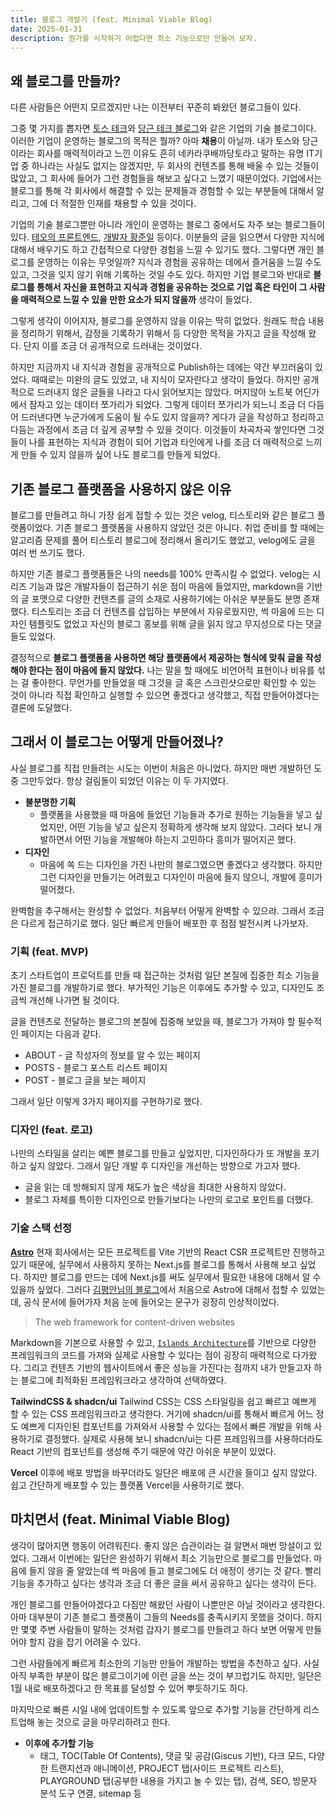 ```yaml
---
title: 블로그 개발기 (feat. Minimal Viable Blog)
date: 2025-01-31
description: 뭔가를 시작하기 어렵다면 최소 기능으로만 만들어 보자.
---
```


## 왜 블로그를 만들까?

다른 사람들은 어떤지 모르겠지만 나는 이전부터 꾸준히 봐왔던 블로그들이 있다.

그중 몇 가지를 뽑자면 [토스 테크](https://toss.tech)와 [당근 테크 블로그](https://medium.com/daangn)와 같은 기업의 기술 블로그이다. 이러한 기업이 운영하는 블로그의 목적은 뭘까? 아마 **채용**이 아닐까. 내가 토스와 당근이라는 회사를 매력적이라고 느낀 이유도 흔히 네카라쿠배까당토라고 말하는 유명 IT기업 중 하나라는 사실도 없지는 않겠지만, 두 회사의 컨텐츠를 통해 배울 수 있는 것들이 많았고, 그 회사에 들어가 그런 경험들을 해보고 싶다고 느꼈기 때문이었다. 기업에서는 블로그를 통해 각 회사에서 해결할 수 있는 문제들과 경험할 수 있는 부분들에 대해서 알리고, 그에 더 적절한 인재를 채용할 수 있을 것이다.

기업의 기술 블로그뿐만 아니라 개인이 운영하는 블로그 중에서도 자주 보는 블로그들이 있다. [테오의 프론트엔드](https://velog.io/@teo/posts), [개발자 황준일](https://junilhwang.github.io/TIL/) 등이다. 이분들의 글을 읽으면서 다양한 지식에 대해서 배우기도 하고 간접적으로 다양한 경험을 느낄 수 있기도 했다. 그렇다면 개인 블로그를 운영하는 이유는 무엇일까? 지식과 경험을 공유하는 데에서 즐거움을 느낄 수도 있고, 그것을 잊지 않기 위해 기록하는 것일 수도 있다. 하지만 기업 블로그와 반대로 **블로그를 통해서 자신을 표현하고 지식과 경험을 공유하는 것으로 기업 혹은 타인이 그 사람을 매력적으로 느낄 수 있을 만한 요소가 되지 않을까** 생각이 들었다.

그렇게 생각이 이어지자, 블로그를 운영하지 않을 이유는 딱히 없었다. 원래도 학습 내용을 정리하기 위해서, 감정을 기록하기 위해서 등 다양한 목적을 가지고 글을 작성해 왔다. 단지 이를 조금 더 공개적으로 드러내는 것이었다.

하지만 지금까지 내 지식과 경험을 공개적으로 Publish하는 데에는 약간 부끄러움이 있었다. 때때로는 미완의 글도 있었고, 내 지식이 모자란다고 생각이 들었다. 하지만 공개적으로 드러내지 않은 글들을 나라고 다시 읽어보지는 않았다. 머지않아 노트북 어딘가에서 잠자고 있는 데이터 쪼가리가 되었다. 그렇게 데이터 쪼가리가 되느니 조금 더 다듬어 드러낸다면 누군가에게 도움이 될 수도 있지 않을까? 게다가 글을 작성하고 정리하고 다듬는 과정에서 조금 더 깊게 공부할 수 있을 것이다. 이것들이 차곡차곡 쌓인다면 그것들이 나를 표현하는 지식과 경험이 되어 기업과 타인에게 나를 조금 더 매력적으로 느끼게 만들 수 있지 않을까 싶어 나도 블로그를 만들게 되었다.

## 기존 블로그 플랫폼을 사용하지 않은 이유

블로그를 만들려고 하니 가장 쉽게 접할 수 있는 것은 velog, 티스토리와 같은 블로그 플랫폼이었다. 기존 블로그 플랫폼을 사용하지 않았던 것은 아니다. 취업 준비를 할 때에는 알고리즘 문제를 풀어 티스토리 블로그에 정리해서 올리기도 했었고, velog에도 글을 여러 번 쓰기도 했다.

하지만 기존 블로그 플랫폼들은 나의 needs를 100% 만족시킬 수 없었다. velog는 시리즈 기능과 많은 개발자들이 접근하기 쉬운 점이 마음에 들었지만, markdown을 기반의 글 포맷으로 다양한 컨텐츠를 글의 소재로 사용하기에는 아쉬운 부분들도 분명 존재했다. 티스토리는 조금 더 컨텐츠를 삽입하는 부분에서 자유로웠지만, 썩 마음에 드는 디자인 템플릿도 없었고 자신의 블로그 홍보를 위해 글을 읽지 않고 무지성으로 다는 댓글들도 있었다.

결정적으로 **블로그 플랫폼을 사용하면 해당 플랫폼에서 제공하는 형식에 맞춰 글을 작성해야 한다는 점이 마음에 들지 않았다.** 나는 말을 할 때에도 비언어적 표현이나 비유를 섞는 걸 좋아한다. 무언가를 만들었을 때 그것을 글 혹은 스크린샷으로만 확인할 수 있는 것이 아니라 직접 확인하고 실행할 수 있으면 좋겠다고 생각했고, 직접 만들어야겠다는 결론에 도달했다.

## 그래서 이 블로그는 어떻게 만들어졌나?

사실 블로그를 직접 만들려는 시도는 이번이 처음은 아니었다. 하지만 매번 개발하던 도중 그만두었다. 항상 걸림돌이 되었던 이유는 이 두 가지였다.

- **불분명한 기획**
  - 플랫폼을 사용했을 때 마음에 들었던 기능들과 추가로 원하는 기능들을 넣고 싶었지만, 어떤 기능을 넣고 싶은지 정확하게 생각해 보지 않았다. 그러다 보니 개발하면서 어떤 기능을 개발해야 하는지 고민하다 흥미가 떨어지곤 했다.
- **디자인**
  - 마음에 쏙 드는 디자인을 가진 나만의 블로그였으면 좋겠다고 생각했다. 하지만 그런 디자인을 만들기는 어려웠고 디자인이 마음에 들지 않으니, 개발에 흥미가 떨어졌다.

완벽함을 추구해서는 완성할 수 없었다. 처음부터 어떻게 완벽할 수 있으랴. 그래서 조금은 다르게 접근하기로 했다. 일단 빠르게 만들어 배포한 후 점점 발전시켜 나가보자.

### 기획 (feat. MVP)

초기 스타트업이 프로덕트를 만들 때 접근하는 것처럼 일단 본질에 집중한 최소 기능을 가진 블로그를 개발하기로 했다. 부가적인 기능은 이후에도 추가할 수 있고, 디자인도 조금씩 개선해 나가면 될 것이다.

글을 컨텐츠로 전달하는 블로그의 본질에 집중해 보았을 때, 블로그가 가져야 할 필수적인 페이지는 다음과 같다.

- ABOUT - 글 작성자의 정보를 알 수 있는 페이지
- POSTS - 블로그 포스트 리스트 페이지
- POST - 블로그 글을 보는 페이지

그래서 일단 이렇게 3가지 페이지를 구현하기로 했다.

### 디자인 (feat. 로고)

나만의 스타일을 살리는 예쁜 블로그를 만들고 싶었지만, 디자인하다가 또 개발을 포기하고 싶지 않았다. 그래서 일단 개발 후 디자인을 개선하는 방향으로 가고자 했다.

- 글을 읽는 데 방해되지 않게 채도가 높은 색상을 최대한 사용하지 않았다.
- 블로그 자체를 특이한 디자인으로 만들기보다는 나만의 로고로 포인트를 더했다.

### 기술 스택 선정

**[Astro](https://astro.build)**
현재 회사에서는 모든 프로젝트를 Vite 기반의 React CSR 프로젝트만 진행하고 있기 때문에, 실무에서 사용하지 못하는 Next.js를 블로그를 통해서 사용해 보고 싶었다. 하지만 블로그를 만드는 데에 Next.js를 써도 실무에서 필요한 내용에 대해서 알 수 있을까 싶었다. 그러다 [김평안님의 블로그](https://bepyan.me)에서 처음으로 Astro에 대해서 접할 수 있었는데, 공식 문서에 들어가자 처음 눈에 들어오는 문구가 굉장히 인상적이었다.

> The web framework for content-driven websites

Markdown을 기본으로 사용할 수 있고, [`Islands Architecture`](https://docs.astro.build/en/concepts/islands/)를 기반으로 다양한 프레임워크의 코드를 가져와 실제로 사용할 수 있다는 점이 굉장히 매력적으로 다가왔다. 그리고 컨텐츠 기반의 웹사이트에서 좋은 성능을 가진다는 점까지 내가 만들고자 하는 블로그에 최적화된 프레임워크라고 생각하여 선택하였다.

**TailwindCSS & shadcn/ui**
Tailwind CSS는 CSS 스타일링을 쉽고 빠르고 예쁘게 할 수 있는 CSS 프레임워크라고 생각한다. 거기에 shadcn/ui를 통해서 빠르게 어느 정도 예쁘게 디자인된 컴포넌트를 가져와서 사용할 수 있다는 점에서 빠른 개발을 위해 사용하기로 결정했다. 실제로 사용해 보니 shadcn/ui는 다른 프레임워크를 사용하더라도 React 기반의 컴포넌트를 생성해 주기 때문에 약간 아쉬운 부분이 있었다.

**Vercel**
이후에 배포 방법을 바꾸더라도 일단은 배포에 큰 시간을 들이고 싶지 않았다. 쉽고 간단하게 배포할 수 있는 플랫폼 Vercel을 사용하기로 했다.

## 마치면서 (feat. Minimal Viable Blog)

생각이 많아지면 행동이 어려워진다. 좋지 않은 습관이라는 걸 알면서 매번 망설이고 있었다. 그래서 이번에는 일단은 완성하기 위해서 최소 기능만으로 블로그를 만들었다. 마음에 들지 않을 줄 알았는데 썩 마음에 들고 블로그에도 더 애정이 생기는 것 같다. 빨리 기능을 추가하고 싶다는 생각과 조금 더 좋은 글을 써서 공유하고 싶다는 생각이 든다.

개인 블로그를 만들어야겠다고 다짐만 해왔던 사람이 나뿐만은 아닐 것이라고 생각한다. 아마 대부분이 기존 블로그 플랫폼이 그들의 Needs를 충족시키지 못했을 것이다. 하지만 몇몇 주변 사람들이 말하는 것처럼 갑자기 블로그를 만들려고 하다 보면 어떻게 만들어야 할지 감을 잡기 어려울 수 있다.

그런 사람들에게 빠르게 최소한의 기능만 만들어 개발하는 방법을 추천하고 싶다. 사실 아직 부족한 부분이 많은 블로그이기에 이런 글을 쓰는 것이 부끄럽기도 하지만, 일단은 1월 내로 배포하겠다고 한 목표를 달성할 수 있어 뿌듯하기도 하다.

마지막으로 빠른 시일 내에 업데이트할 수 있도록 앞으로 추가할 기능을 간단하게 리스트업해 놓는 것으로 글을 마무리하려고 한다.

- **이후에 추가할 기능**
  - 태그, TOC(Table Of Contents), 댓글 및 공감(Giscus 기반), 다크 모드, 다양한 트랜지션과 애니메이션, PROJECT 탭(사이드 프로젝트 리스트), PLAYGROUND 탭(공부한 내용을 가지고 놀 수 있는 탭), 검색, SEO, 방문자 분석 도구 연결, sitemap 등
